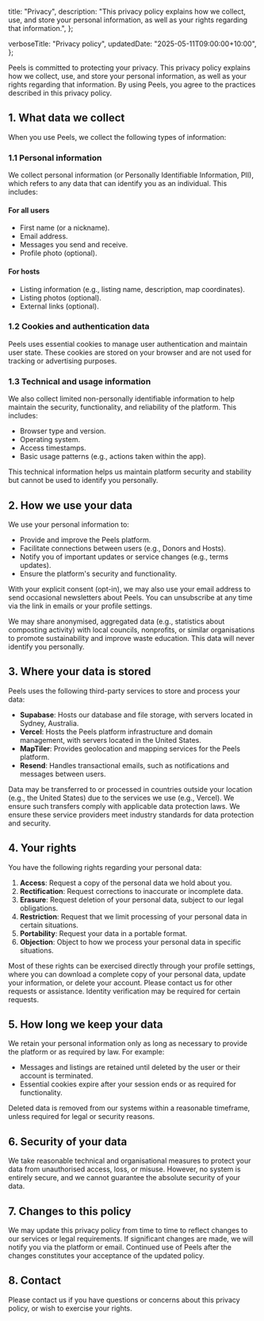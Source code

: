 
  title: "Privacy",
  description:
    "This privacy policy explains how we collect, use, and store your personal information, as well as your rights regarding that information.",
};

  verboseTitle: "Privacy policy",
  updatedDate: "2025-05-11T09:00:00+10:00",
};

Peels is committed to protecting your privacy. This privacy policy explains how we collect, use, and store your personal information, as well as your rights regarding that information. By using Peels, you agree to the practices described in this privacy policy.

## 1. What data we collect

When you use Peels, we collect the following types of information:

### 1.1 Personal information

We collect personal information (or Personally Identifiable Information, PII), which refers to any data that can identify you as an individual. This includes:

#### For all users

- First name (or a nickname).
- Email address.
- Messages you send and receive.
- Profile photo (optional).

#### For hosts

- Listing information (e.g., listing name, description, map coordinates).
- Listing photos (optional).
- External links (optional).

### 1.2 Cookies and authentication data

Peels uses essential cookies to manage user authentication and maintain user state. These cookies are stored on your browser and are not used for tracking or advertising purposes.

### 1.3 Technical and usage information

We also collect limited non-personally identifiable information to help maintain the security, functionality, and reliability of the platform. This includes:

- Browser type and version.
- Operating system.
- Access timestamps.
- Basic usage patterns (e.g., actions taken within the app).

This technical information helps us maintain platform security and stability but cannot be used to identify you personally.

## 2. How we use your data

We use your personal information to:

- Provide and improve the Peels platform.
- Facilitate connections between users (e.g., Donors and Hosts).
- Notify you of important updates or service changes (e.g., terms updates).
- Ensure the platform's security and functionality.

With your explicit consent (opt-in), we may also use your email address to send occasional newsletters about Peels. You can unsubscribe at any time via the link in emails or your profile settings.

We may share anonymised, aggregated data (e.g., statistics about composting activity) with local councils, nonprofits, or similar organisations to promote sustainability and improve waste education. This data will never identify you personally.

## 3. Where your data is stored

Peels uses the following third-party services to store and process your data:

- **Supabase**: Hosts our database and file storage, with servers located in Sydney, Australia.
- **Vercel**: Hosts the Peels platform infrastructure and domain management, with servers located in the United States.
- **MapTiler**: Provides geolocation and mapping services for the Peels platform.
- **Resend**: Handles transactional emails, such as notifications and messages between users.

Data may be transferred to or processed in countries outside your location (e.g., the United States) due to the services we use (e.g., Vercel). We ensure such transfers comply with applicable data protection laws. We ensure these service providers meet industry standards for data protection and security.

## 4. Your rights

You have the following rights regarding your personal data:

1. **Access**: Request a copy of the personal data we hold about you.
2. **Rectification**: Request corrections to inaccurate or incomplete data.
3. **Erasure**: Request deletion of your personal data, subject to our legal obligations.
4. **Restriction**: Request that we limit processing of your personal data in certain situations.
5. **Portability**: Request your data in a portable format.
6. **Objection**: Object to how we process your personal data in specific situations.

Most of these rights can be exercised directly through your profile settings, where you can download a complete copy of your personal data, update your information, or delete your account. Please <EncodedEmailLink address={siteConfig.email.support}>contact us</EncodedEmailLink> for other requests or assistance. Identity verification may be required for certain requests.

## 5. How long we keep your data

We retain your personal information only as long as necessary to provide the platform or as required by law. For example:

- Messages and listings are retained until deleted by the user or their account is terminated.
- Essential cookies expire after your session ends or as required for functionality.

Deleted data is removed from our systems within a reasonable timeframe, unless required for legal or security reasons.

## 6. Security of your data

We take reasonable technical and organisational measures to protect your data from unauthorised access, loss, or misuse. However, no system is entirely secure, and we cannot guarantee the absolute security of your data.

## 7. Changes to this policy

We may update this privacy policy from time to time to reflect changes to our services or legal requirements. If significant changes are made, we will notify you via the platform or email. Continued use of Peels after the changes constitutes your acceptance of the updated policy.

## 8. Contact

Please <EncodedEmailLink address={siteConfig.email.support}>contact us</EncodedEmailLink> if you have questions or concerns about this privacy policy, or wish to exercise your rights.
